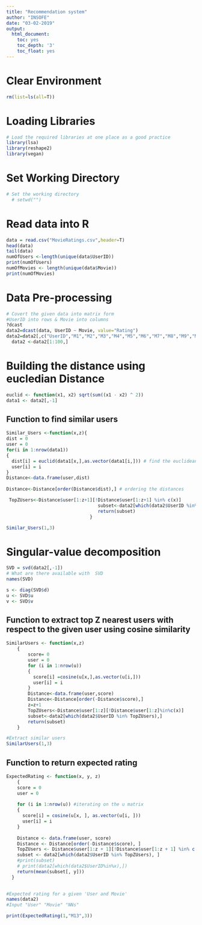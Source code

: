 ```yaml
---
title: "Recommendation system"
author: "INSOFE"
date: "03-02-2019"
output:
  html_document:
    toc: yes
    toc_depth: '3'
    toc_float: yes
---
```


# Clear Environment

```r
rm(list=ls(all=T))
```

# Loading Libraries

```r
# Load the required libraries at one place as a good practice
library(lsa)
library(reshape2)
library(vegan)
```

# Set Working Directory

```r
# Set the working directory
  # setwd("")
```

# Read data into R

```r

data = read.csv("MovieRatings.csv",header=T)
head(data)
tail(data)
numOfUsers <-length(unique(data$UserID))
print(numOfUsers)
numOfMovies <- length(unique(data$Movie))
print(numOfMovies)
```

# Data Pre-processing

```r

# Covert the given data into matrix form
#UserID into rows & Movie into columns
?dcast
data2=dcast(data, UserID ~ Movie, value="Rating")
data2=data2[,c("UserID","M1","M2","M3","M4","M5","M6","M7","M8","M9","M10","M11","M12","M13","M14","M15","M16","M17","M18","M19")]
  data2 <-data2[1:100,]
```

# Building the distance using eucledian Distance 

```r
euclid <- function(x1, x2) sqrt(sum((x1 - x2) ^ 2))
data1 <- data2[,-1]
```

## Function to find similar users

```r
Similar_Users <-function(x,z){
dist = 0
user = 0
for(i in 1:nrow(data1))
{
  dist[i] = euclid(data1[x,],as.vector(data1[i,])) # find the euclidean distance for the row to every other row in the dataset
  user[i] = i
}
Distance<-data.frame(user,dist)
                                             
Distance<-Distance[order(Distance$dist),] # ordering the distances

 TopZUsers<-Distance$user[1:z+1][!Distance$user[1:z+1] %in% c(x)]
                                  subset<-data2[which(data2$UserID %in% TopZUsers),]
                                  return(subset)
                               }
```


```r
Similar_Users(1,3)
```

# Singular-value decomposition

```r
SVD = svd(data2[,-1])
# What are there available with  SVD
names(SVD)

s <- diag(SVD$d)
u <- SVD$u
v <- SVD$v
```

## Function to extract top Z nearest users with respect to the given user using cosine similarity

```r
SimilarUsers <- function(x,z)
    {
        score= 0
        user = 0
        for (i in 1:nrow(u)) 
        {
          score[i] =cosine(u[x,],as.vector(u[i,]))
          user[i] = i
        }
        Distance<-data.frame(user,score)
        Distance<-Distance[order(-Distance$score),]
        z=z+1
        TopZUsers<-Distance$user[1:z][!Distance$user[1:z]%in%c(x)]
        subset<-data2[which(data2$UserID %in% TopZUsers),]
        return(subset)
    }
```

```r
#Extract similar users
SimilarUsers(1,3)
```

## Function to return expected rating

```r
ExpectedRating <- function(x, y, z)
    {
    score = 0
    user = 0
    
    for (i in 1:nrow(u)) #iterating on the u matrix
    {
      score[i] = cosine(u[x, ], as.vector(u[i, ]))
      user[i] = i
    }
    
    Distance <- data.frame(user, score)
    Distance <- Distance[order(-Distance$score), ]
    TopZUsers <- Distance$user[1:z + 1][!Distance$user[1:z + 1] %in% c(x)]
    subset <- data2[which(data2$UserID %in% TopZUsers), ]
    #print(subset)
    # print(data2[which(data2$UserID%in%x),])
    return(mean(subset[, y]))
  }
  
```

```r
#Expected rating for a given 'User and Movie'
names(data2)
#Input "User" "Movie" "NNs"

print(ExpectedRating(1,"M13",3))
```

